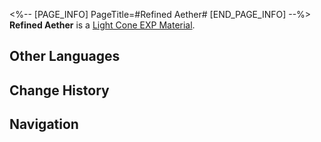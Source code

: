 <%-- [PAGE_INFO]
PageTitle=#Refined Aether#
[END_PAGE_INFO] --%>
{{Item Infobox
|id          = 223
|image       = Item Refined Aether.png{{subst:void|<!--$UPLOAD:<<SpriteOutput/ItemFigures/223.png>-<Item Refined Aether.png>-<Item Icons>>-->}}
|type        = Light Cone EXP Material
|invCategory = Upgrade Materials
|rarity      = 4
|effect      = 
|description = Enhancement material for Light Cones, provides 6000 Light Cone EXP.
|source1     = [[Calyx (Golden): Bud of Aether (Backwater Pass)]]
|source2     = [[Calyx (Golden): Bud of Aether (Divination Commission)]]
|source3     = [[Calyx (Golden): Bud of Aether (A Child's Dream)]]
|source4     = [[Forgotten Hall]]
}}
{{Description|A canister of aether that has been extracted and distilled using special procedures.<br /><br />''"The Garden looks forward to recreating a past glory, but it is a 'past glory' selected by them. Do you understand?"''}}
'''Refined Aether''' is a [[Light Cone EXP Material]].

==Other Languages==
{{Other Languages
|en   = Refined Aether
|zhs  = 提纯以太
|zht  = 精煉乙太
|ja   = 精製エーテル
|ko   = 정제한 에테르
|es   = Éter refinado
|fr   = Éther purifié
|ru   = Очищенный эфир
|th   = Refined Aether
|vi   = Aether Tinh Luyện
|de   = Raffinierter Äther
|id   = Refined Aether
|pt   = Éter Refinado
}}

==Change History==
{{Change History|1.0}}

==Navigation==
{{Upgrade Material Navbox}}
